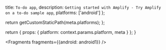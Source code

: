 
  title: `To-do app`,
  description: `Getting started with Amplify - Try Amplify on a to-do sample app`,
  platforms: ['android']
};

  return getCustomStaticPath(meta.platforms);
};

  return {
    props: {
      platform: context.params.platform,
      meta
    }
  };
}


<Fragments fragments={{android: android1}} />
